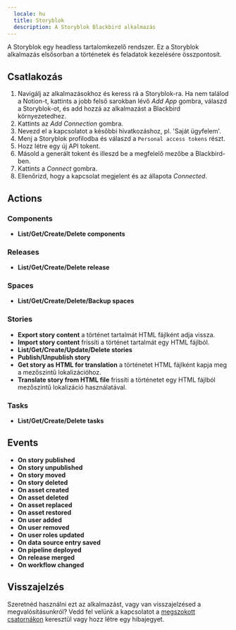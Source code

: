 ```yaml
---
  locale: hu
  title: Storyblok
  description: A Storyblok Blackbird alkalmazás
---
```


<LinkCard title="Megtekintés a Github-on" target="_blank" href="https://github.com/bb-io/Storyblok" icon="github" />
 
  
A Storyblok egy headless tartalomkezelő rendszer. Ez a Storyblok alkalmazás elsősorban a történetek és feladatok kezelésére összpontosít.  

## Csatlakozás  
  
1. Navigálj az alkalmazásokhoz és keress rá a Storyblok-ra. Ha nem találod a Notion-t, kattints a jobb felső sarokban lévő _Add App_ gombra, válaszd a Storyblok-ot, és add hozzá az alkalmazást a Blackbird környezetedhez.  
2. Kattints az _Add Connection_ gombra.  
3. Nevezd el a kapcsolatot a későbbi hivatkozáshoz, pl. 'Saját ügyfelem'.  
4. Menj a Storyblok profilodba és válaszd a `Personal access tokens` részt.
5. Hozz létre egy új API tokent.
7. Másold a generált tokent és illeszd be a megfelelő mezőbe a Blackbird-ben.
8. Kattints a _Connect_ gombra.  
9. Ellenőrizd, hogy a kapcsolat megjelent és az állapota _Connected_.  
  
## Actions  
 
### Components

- **List/Get/Create/Delete components**

### Releases

- **List/Get/Create/Delete release**

### Spaces

- **List/Get/Create/Delete/Backup spaces**

### Stories

- **Export story content** a történet tartalmát HTML fájlként adja vissza.
- **Import story content** frissíti a történet tartalmát egy HTML fájlból.
- **List/Get/Create/Update/Delete stories**
- **Publish/Unpublish story**
- **Get story as HTML for translation** a történetet HTML fájlként kapja meg a mezőszintű lokalizációhoz.
- **Translate story from HTML file** frissíti a történetet egy HTML fájlból mezőszintű lokalizáció használatával.

### Tasks

- **List/Get/Create/Delete tasks**

## Events

- **On story published**
- **On story unpublished**
- **On story moved**
- **On story deleted**
- **On asset created**
- **On asset deleted**
- **On asset replaced**
- **On asset restored**
- **On user added**
- **On user removed**
- **On user roles updated**
- **On data source entry saved**
- **On pipeline deployed**
- **On release merged**
- **On workflow changed**
  
## Visszajelzés  
  
Szeretnéd használni ezt az alkalmazást, vagy van visszajelzésed a megvalósításunkról? Vedd fel velünk a kapcsolatot a [megszokott csatornákon](https://www.blackbird.io/) keresztül vagy hozz létre egy hibajegyet.